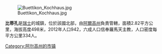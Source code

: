 [[Image:Buettikon_Kochhaus.jpg|right]]

'''比蒂孔'''是[[瑞士|瑞士]]的城鎮，位於該國北部，由[[阿爾高州|阿爾高州]]負責管轄，面積2.82平方公里，海拔高度498米，2012年人口942，六成人口信奉羅馬天主教，人口密度每平方公里334人。

{{Switzerland-geo-stub}}
[[Category:阿尔高州的市镇|Category:阿尔高州的市镇]]